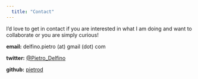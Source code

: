 ```yaml
---
  title: "Contact"
---
```

  
I'd love to get in contact if you are interested in what I am doing and want to collaborate or you are simply curious!

**email:** delfino.pietro (at) gmail (dot) com

**twitter:** [@Pietro_Delfino](https://twitter.com/Pietro_Delfino/)

**github:** [pietrod](https://github.com/PietroD/)
